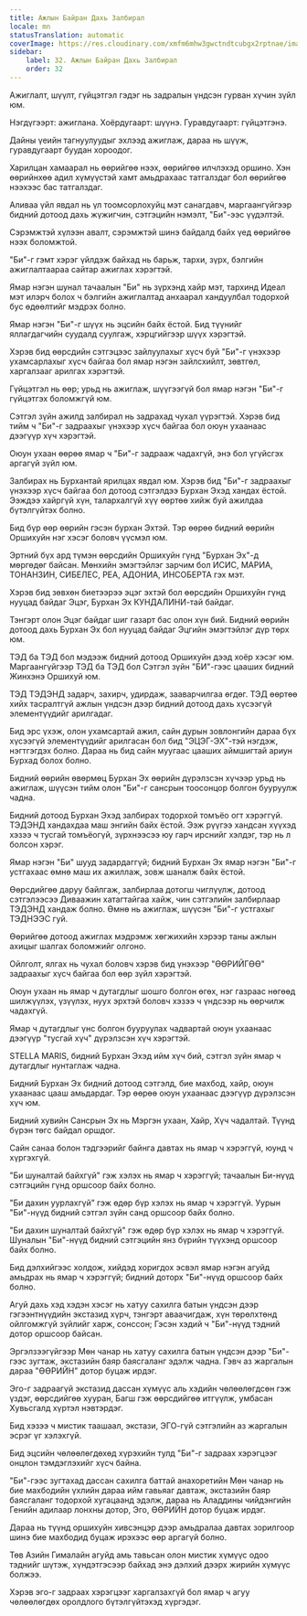 ```yaml
---
title: Ажлын Байран Дахь Залбирал
locale: mn
statusTranslation: automatic
coverImage: https://res.cloudinary.com/xmfm6mhw3gwctndtcubgx2rptnae/image/upload/v1740468922/small_cover_tratado_de_psicologia_revolucionaria_a4c0dca4e0.webp
sidebar:
    label: 32. Ажлын Байран Дахь Залбирал
    order: 32
---
```

Ажиглалт, шүүлт, гүйцэтгэл гэдэг нь задралын үндсэн гурван хүчин зүйл юм.

Нэгдүгээрт: ажиглана. Хоёрдугаарт: шүүнэ. Гуравдугаарт: гүйцэтгэнэ.

Дайны үеийн тагнуулуудыг эхлээд ажиглаж, дараа нь шүүж, гуравдугаарт буудан хороодог.

Харилцан хамаарал нь өөрийгөө нээх, өөрийгөө илчлэхэд оршино. Хэн өөрийнхөө адил хүмүүстэй хамт амьдрахаас татгалздаг бол өөрийгөө нээхээс бас татгалздаг.

Аливаа үйл явдал нь үл тоомсорлохуйц мэт санагдавч, маргаангүйгээр бидний дотоод дахь жүжигчин, сэтгэцийн нэмэлт, "Би"-ээс үүдэлтэй.

Сэрэмжтэй хүлээн авалт, сэрэмжтэй шинэ байдалд байх үед өөрийгөө нээх боломжтой.

"Би"-г гэмт хэрэг үйлдэж байхад нь барьж, тархи, зүрх, бэлгийн ажиглалтаараа сайтар ажиглах хэрэгтэй.

Ямар нэгэн шунал тачаалын "Би" нь зүрхэнд хайр мэт, тархинд Идеал мэт илэрч болох ч бэлгийн ажиглалтад анхаарал хандуулбал тодорхой бус өдөөлтийг мэдрэх болно.

Ямар нэгэн "Би"-г шүүх нь эцсийн байх ёстой. Бид түүнийг яллагдагчийн суудалд суулгаж, хэрцгийгээр шүүх хэрэгтэй.

Хэрэв бид өөрсдийн сэтгэцээс зайлуулахыг хүсч буй "Би"-г үнэхээр ухамсарлахыг хүсч байгаа бол ямар нэгэн зайлсхийлт, зөвтгөл, харгалзааг арилгах хэрэгтэй.

Гүйцэтгэл нь өөр; урьд нь ажиглаж, шүүгээгүй бол ямар нэгэн "Би"-г гүйцэтгэх боломжгүй юм.

Сэтгэл зүйн ажилд залбирал нь задрахад чухал үүрэгтэй. Хэрэв бид тийм ч "Би"-г задраахыг үнэхээр хүсч байгаа бол оюун ухаанаас дээгүүр хүч хэрэгтэй.

Оюун ухаан өөрөө ямар ч "Би"-г задрааж чадахгүй, энэ бол үгүйсгэх аргагүй зүйл юм.

Залбирах нь Бурхантай ярилцах явдал юм. Хэрэв бид "Би"-г задраахыг үнэхээр хүсч байгаа бол дотоод сэтгэлдээ Бурхан Эхэд хандах ёстой. Ээждээ хайргүй хүн, талархалгүй хүү өөртөө хийж буй ажилдаа бүтэлгүйтэх болно.

Бид бүр өөр өөрийн гэсэн бурхан Эхтэй. Тэр өөрөө бидний өөрийн Оршихуйн нэг хэсэг боловч үүсмэл юм.

Эртний бүх ард түмэн өөрсдийн Оршихуйн гүнд "Бурхан Эх"-д мөргөдөг байсан. Мөнхийн эмэгтэйлэг зарчим бол ИСИС, МАРИА, ТОНАНЗИН, СИБЕЛЕС, РЕА, АДОНИА, ИНСОБЕРТА гэх мэт.

Хэрэв бид зөвхөн биетээрээ эцэг эхтэй бол өөрсдийн Оршихуйн гүнд нууцад байдаг Эцэг, Бурхан Эх КУНДАЛИНИ-тай байдаг.

Тэнгэрт олон Эцэг байдаг шиг газарт бас олон хүн бий. Бидний өөрийн дотоод дахь Бурхан Эх бол нууцад байдаг Эцгийн эмэгтэйлэг дүр төрх юм.

ТЭД ба ТЭД бол мэдээж бидний дотоод Оршихуйн дээд хоёр хэсэг юм. Маргаангүйгээр ТЭД ба ТЭД бол Сэтгэл зүйн "БИ"-гээс цааших бидний Жинхэнэ Оршихуй юм.

ТЭД ТЭДЭНД задарч, захирч, удирдаж, зааварчилгаа өгдөг. ТЭД өөртөө хийх тасралтгүй ажлын үндсэн дээр бидний дотоод дахь хүсээгүй элементүүдийг арилгадаг.

Бид эрс үхэж, олон ухамсартай ажил, сайн дурын зовлонгийн дараа бүх хүсээгүй элементүүдийг арилгасан бол бид "ЭЦЭГ-ЭХ"-тэй нэгдэж, нэгтгэгдэх болно. Дараа нь бид сайн муугаас цааших аймшигтай ариун Бурхад болох болно.

Бидний өөрийн өвөрмөц Бурхан Эх өөрийн дүрэлзсэн хүчээр урьд нь ажиглаж, шүүсэн тийм олон "Би"-г сансрын тоосонцор болгон бууруулж чадна.

Бидний дотоод Бурхан Эхэд залбирах тодорхой томъёо огт хэрэггүй. ТЭДЭНД хандахдаа маш энгийн байх ёстой. Ээж рүүгээ хандсан хүүхэд хэзээ ч тусгай томъёогүй, зүрхнээсээ юу гарч ирснийг хэлдэг, тэр нь л болсон хэрэг.

Ямар нэгэн "Би" шууд задардаггүй; бидний Бурхан Эх ямар нэгэн "Би"-г устгахаас өмнө маш их ажиллаж, зовж шаналж байх ёстой.

Өөрсдийгөө даруу байлгаж, залбирлаа дотогш чиглүүлж, дотоод сэтгэлээсээ Диваажин хатагтайгаа хайж, чин сэтгэлийн залбирлаар ТЭДЭНД хандаж болно. Өмнө нь ажиглаж, шүүсэн "Би"-г устгахыг ТЭДНЭЭС гуй.

Өөрийгөө дотоод ажиглах мэдрэмж хөгжихийн хэрээр таны ажлын ахицыг шалгах боломжийг олгоно.

Ойлголт, ялгах нь чухал боловч хэрэв бид үнэхээр "ӨӨРИЙГӨӨ" задраахыг хүсч байгаа бол өөр зүйл хэрэгтэй.

Оюун ухаан нь ямар ч дутагдлыг шошго болгон өгөх, нэг газраас нөгөөд шилжүүлэх, үзүүлэх, нуух эрхтэй боловч хэзээ ч үндсээр нь өөрчилж чадахгүй.

Ямар ч дутагдлыг үнс болгон бууруулах чадвартай оюун ухаанаас дээгүүр "тусгай хүч" дүрэлзсэн хүч хэрэгтэй.

STELLA MARIS, бидний Бурхан Эхэд ийм хүч бий, сэтгэл зүйн ямар ч дутагдлыг нунтаглаж чадна.

Бидний Бурхан Эх бидний дотоод сэтгэлд, бие махбод, хайр, оюун ухаанаас цааш амьдардаг. Тэр өөрөө оюун ухаанаас дээгүүр дүрэлзсэн хүч юм.

Бидний хувийн Сансрын Эх нь Мэргэн ухаан, Хайр, Хүч чадалтай. Түүнд бүрэн төгс байдал оршдог.

Сайн санаа болон тэдгээрийг байнга давтах нь ямар ч хэрэггүй, юунд ч хүргэхгүй.

"Би шуналтай байхгүй" гэж хэлэх нь ямар ч хэрэггүй; тачаалын Би-нүүд сэтгэцийн гүнд оршсоор байх болно.

"Би дахин уурлахгүй" гэж өдөр бүр хэлэх нь ямар ч хэрэггүй. Уурын "Би"-нүүд бидний сэтгэл зүйн санд оршсоор байх болно.

"Би дахин шуналтай байхгүй" гэж өдөр бүр хэлэх нь ямар ч хэрэггүй. Шуналын "Би"-нүүд бидний сэтгэцийн янз бүрийн түүхэнд оршсоор байх болно.

Бид дэлхийгээс холдож, хийдэд хоригдох эсвэл ямар нэгэн агуйд амьдрах нь ямар ч хэрэггүй; бидний доторх "Би"-нүүд оршсоор байх болно.

Агуй дахь хэд хэдэн хэсэг нь хатуу сахилга батын үндсэн дээр гэгээнтнүүдийн экстазид хүрч, тэнгэрт аваачигдаж, хүн төрөлхтөнд ойлгомжгүй зүйлийг харж, сонссон; Гэсэн хэдий ч "Би"-нүүд тэдний дотор оршсоор байсан.

Эргэлзээгүйгээр Мөн чанар нь хатуу сахилга батын үндсэн дээр "Би"-гээс зугтаж, экстазийн баяр баясгаланг эдэлж чадна. Гэвч аз жаргалын дараа "ӨӨРИЙН" дотор буцаж ирдэг.

Эго-г задраагүй экстазид дассан хүмүүс аль хэдийн чөлөөлөгдсөн гэж үздэг, өөрсдийгөө хууран, Багш гэж өөрсдийгөө итгүүлж, умбасан Хувьсгалд хүртэл нэвтэрдэг.

Бид хэзээ ч мистик таашаал, экстази, ЭГО-гүй сэтгэлийн аз жаргалын эсрэг үг хэлэхгүй.

Бид эцсийн чөлөөлөгдөхөд хүрэхийн тулд "Би"-г задраах хэрэгцээг онцлон тэмдэглэхийг хүсч байна.

"Би"-гээс зугтахад дассан сахилга баттай анахоретийн Мөн чанар нь бие махбодийн үхлийн дараа ийм гавьяаг давтаж, экстазийн баяр баясгаланг тодорхой хугацаанд эдэлж, дараа нь Аладдины чийдэнгийн Генийн адилаар лонхны дотор, Эго, ӨӨРИЙН дотор буцаж ирдэг.

Дараа нь түүнд оршихуйн хивсэнцэр дээр амьдралаа давтах зорилгоор шинэ бие махбодид буцаж ирэхээс өөр аргагүй болно.

Төв Азийн Гималайн агуйд амь тавьсан олон мистик хүмүүс одоо тэднийг шүтэж, хүндэтгэсээр байхад энэ дэлхий дээрх жирийн хүмүүс болжээ.

Хэрэв эго-г задраах хэрэгцээг харгалзахгүй бол ямар ч агуу чөлөөлөгдөх оролдлого бүтэлгүйтэхэд хүргэдэг.

